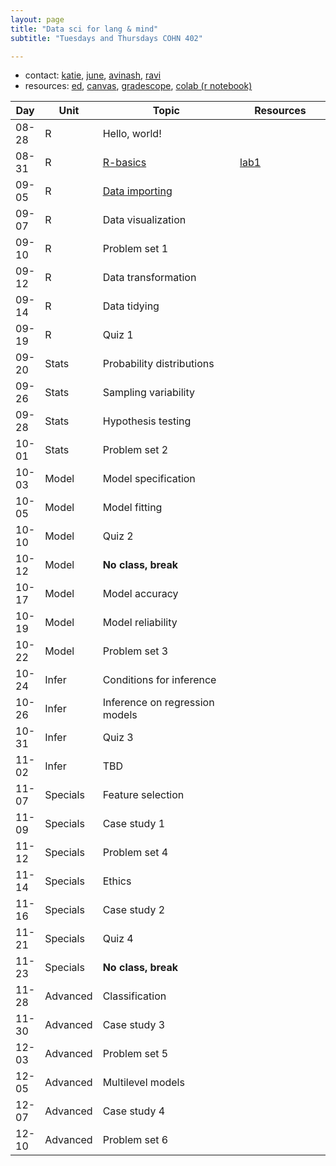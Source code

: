 ```yaml
---
layout: page
title: "Data sci for lang & mind"
subtitle: "Tuesdays and Thursdays COHN 402"

---
```

 <!-- resources:  -->

- contact: [katie](), [june](), [avinash](), [ravi]()
- resources: [ed](https://edstem.org/us/courses/41903/discussion/), [canvas](https://canvas.upenn.edu/courses/1736107), [gradescope](https://www.gradescope.com/courses/561597), [colab (r notebook)](https://colab.research.google.com/#create=true&language=r)


| Day | Unit | Topic | Resources |
|-|--|------|----|
| 08-28 | R | Hello, world! | |  |
| 08-31 | R | [R-basics](lecturenotes/r/r-basics.qmd)  | [lab1](labs/1-getting-started-with-r-lab.qmd) | 
|  09-05 | R | [Data importing](lecturenotes/r/data-importing.qmd)  | | 
| 09-07 | R | Data visualization |  |
| 09-10 | R | Problem set 1 | |
|  09-12 | R | Data transformation | |
|  09-14 |R | Data tidying | | 
|  09-19 | R| Quiz 1 | |
|  09-20 | Stats | Probability distributions |  | 
|  09-26 | Stats | Sampling variability |  | 
|  09-28 | Stats | Hypothesis testing | | 
| 10-01 | Stats | Problem set 2 | | 
| 10-03 | Model | Model specification | | 
| 10-05 | Model | Model fitting | | 
| 10-10 | Model | Quiz 2 | | 
| 10-12 | Model | **No class, break** | | 
| 10-17 | Model | Model accuracy | | 
| 10-19 | Model | Model reliability | | 
| 10-22 | Model | Problem set 3 | | 
| 10-24 | Infer | Conditions for inference | | 
| 10-26 | Infer | Inference on regression models | | 
| 10-31 | Infer | Quiz 3 | | 
| 11-02 | Infer | TBD | | 
| 11-07 | Specials | Feature selection | | 
| 11-09 | Specials | Case study 1 | | 
| 11-12 | Specials | Problem set 4 | | 
| 11-14 | Specials | Ethics | | 
| 11-16 | Specials | Case study 2 | | 
| 11-21 | Specials | Quiz 4 | | 
| 11-23 | Specials | **No class, break** | | 
| 11-28 | Advanced | Classification | | 
| 11-30 | Advanced | Case study 3| | 
| 12-03 | Advanced | Problem set 5 | | 
| 12-05 | Advanced | Multilevel models | | 
| 12-07 | Advanced | Case study 4 | | 
| 12-10 | Advanced | Problem set 6 | | 




